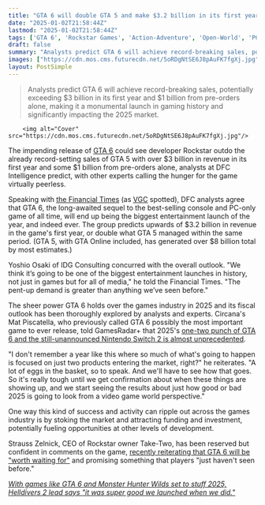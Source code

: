 ```yaml
---
title: "GTA 6 will double GTA 5 and make $3.2 billion in its first year, analysts say – 'The pent-up demand is greater than anything we’ve seen before”"
date: "2025-01-02T21:58:44Z"
lastmod: "2025-01-02T21:58:44Z"
tags: ['GTA 6', 'Rockstar Games', 'Action-Adventure', 'Open-World', 'PC', 'Consoles']
draft: false
summary: "Analysts predict GTA 6 will achieve record-breaking sales, potentially exceeding $3 billion in its first year and $1 billion from pre-orders alone, making it a monumental launch in gaming history and significantly impacting the 2025 market."
images: ["https://cdn.mos.cms.futurecdn.net/5oRDgNtSE6J8pAuFK7fgXj.jpg"]
layout: PostSimple
---
```

> Analysts predict GTA 6 will achieve record-breaking sales, potentially exceeding $3 billion in its first year and $1 billion from pre-orders alone, making it a monumental launch in gaming history and significantly impacting the 2025 market.


        <img alt="Cover" src="https://cdn.mos.cms.futurecdn.net/5oRDgNtSE6J8pAuFK7fgXj.jpg"/>
        
The impending release of [<u>GTA 6</u>](https://www.gamesradar.com/gta-6-guide/) could see developer Rockstar outdo the already record-setting sales of GTA 5 with over $3 billion in revenue in its first year and some $1 billion from pre-orders alone, analysts at DFC Intelligence predict, with other experts calling the hunger for the game virtually peerless.

Speaking with [<u>the Financial Times</u>](https://www.ft.com/content/1413cdb1-aee9-422f-8b78-15aa0bf40dca) (as [<u>VGC</u>](https://www.videogameschronicle.com/news/grand-theft-auto-6-could-generate-1-billion-from-pre-orders-alone/) spotted), DFC analysts agree that GTA 6, the long-awaited sequel to the best-selling console and PC-only game of all time, will end up being the biggest entertainment launch of the year, and indeed ever. The group predicts upwards of $3.2 billion in revenue in the game's first year, or double what GTA 5 managed within the same period. (GTA 5, with GTA Online included, has generated over $8 billion total by most estimates.)

Yoshio Osaki of IDG Consulting concurred with the overall outlook. "We think it’s going to be one of the biggest entertainment launches in history, not just in games but for all of media," he told the Financial Times. "The pent-up demand is greater than anything we’ve seen before."

The sheer power GTA 6 holds over the games industry in 2025 and its fiscal outlook has been thoroughly explored by analysts and experts. Circana's Mat Piscatella, who previously called GTA 6 possibly the most important game to ever release, told GamesRadar+ that 2025's [<u>one-two punch of GTA 6 and the still-unannounced Nintendo Switch 2 is almost unprecedented</u>](https://www.gamesradar.com/games/grand-theft-auto/analyst-says-2025s-gta-6-and-nintendo-switch-2-combo-is-almost-unprecedented-i-dont-remember-a-year-like-this-where-so-much-of-whats-going-to-happen-is-focused-on-just-two-products/).

"I don't remember a year like this where so much of what's going to happen is focused on just two products entering the market, right?" he reiterates. "A lot of eggs in the basket, so to speak. And we'll have to see how that goes. So it's really tough until we get confirmation about when these things are showing up, and we start seeing the results about just how good or bad 2025 is going to look from a video game world perspective."

One way this kind of success and activity can ripple out across the games industry is by stoking the market and attracting funding and investment, potentially fueling opportunities at other levels of development.

Strauss Zelnick, CEO of Rockstar owner Take-Two, has been reserved but confident in comments on the game, [<u>recently reiterating that GTA 6 will be "worth waiting for"</u>](https://www.gamesradar.com/games/grand-theft-auto/gta-6-will-be-worth-waiting-for-says-ceo-of-rockstar-owner-who-teases-that-we-really-focus-on-presenting-something-to-the-audience-that-they-just-havent-seen-before/) and promising something that players "just haven't seen before."

[<u><em>With games like GTA 6 and Monster Hunter Wilds set to stuff 2025, Helldivers 2 lead says "it was super good we launched when we did."</em></u>](https://www.gamesradar.com/games/third-person-shooter/with-games-like-gta-6-and-monster-hunter-wilds-set-to-stuff-2025-helldivers-2-lead-says-it-was-super-good-we-launched-when-we-did/)
        